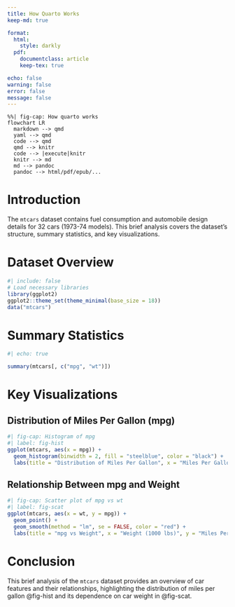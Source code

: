 ```yaml
---
title: How Quarto Works
keep-md: true

format: 
  html: 
    style: darkly 
  pdf:
    documentclass: article
    keep-tex: true

echo: false
warning: false
error: false
message: false
---
```


```mermaid
%%| fig-cap: How quarto works
flowchart LR
  markdown --> qmd
  yaml --> qmd
  code --> qmd
  qmd --> knitr
  code --> |execute|knitr
  knitr --> md
  md --> pandoc 
  pandoc --> html/pdf/epub/...
```

# Introduction

The `mtcars` dataset contains fuel consumption and automobile design details for 32 cars (1973-74 models). This brief analysis covers the dataset's structure, summary statistics, and key visualizations.

# Dataset Overview

```r
#| include: false
# Load necessary libraries
library(ggplot2)
ggplot2::theme_set(theme_minimal(base_size = 18))
data("mtcars")
```

# Summary Statistics

```r
#| echo: true

summary(mtcars[, c("mpg", "wt")])
```

# Key Visualizations

## Distribution of Miles Per Gallon (mpg)

```r
#| fig-cap: Histogram of mpg
#| label: fig-hist
ggplot(mtcars, aes(x = mpg)) +
  geom_histogram(binwidth = 2, fill = "steelblue", color = "black") +
  labs(title = "Distribution of Miles Per Gallon", x = "Miles Per Gallon", y = "Frequency")
```

## Relationship Between mpg and Weight

```r
#| fig-cap: Scatter plot of mpg vs wt
#| label: fig-scat
ggplot(mtcars, aes(x = wt, y = mpg)) +
  geom_point() +
  geom_smooth(method = "lm", se = FALSE, color = "red") +
  labs(title = "mpg vs Weight", x = "Weight (1000 lbs)", y = "Miles Per Gallon")
```

# Conclusion

This brief analysis of the `mtcars` dataset provides an overview of car features and their relationships, highlighting the distribution of miles per gallon @fig-hist and its dependence on car weight in @fig-scat.
